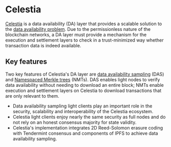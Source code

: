 # Celestia

[Celestia](https://docs.celestia.org/) is a data availability (DA) layer that provides a scalable solution to the [data availability problem](https://coinmarketcap.com/academy/article/what-is-data-availability). Due to the permissionless nature of the blockchain networks, a DA layer must provide a mechanism for the execution and settlement layers to check in a trust-minimized way whether transaction data is indeed available.

## Key features

Two key features of Celestia's DA layer are [data availability sampling](https://docs.celestia.org/learn/how-celestia-works/data-availability-layer#data-availability-sampling-das) (DAS) and [Namespaced Merkle trees](https://docs.celestia.org/learn/how-celestia-works/data-availability-layer#namespaced-merkle-trees-nmts) (NMTs). DAS enables light nodes to verify data availability without needing to download an entire block; NMTs enable execution and settlement layers on Celestia to download transactions that are only relevant to them.

  * Data availability sampling light clients play an important role in the security, scalability and interoperability of the Celestia ecosystem.
  * Celestia light clients enjoy nearly the same security as full nodes and do not rely on an honest consensus majority for state validity.
  * Celestia's implementation integrates 2D Reed-Solomon erasure coding with Tendermint consensus and components of IPFS to achieve data availability sampling.